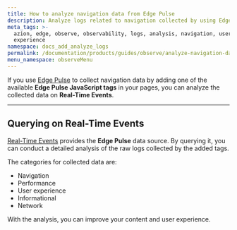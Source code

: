 ```yaml
---
title: How to analyze navigation data from Edge Pulse
description: Analyze logs related to navigation collected by using Edge Pulse.
meta_tags: >-
  azion, edge, observe, observability, logs, analysis, navigation, user
  experience
namespace: docs_add_analyze_logs
permalink: /documentation/products/guides/observe/analyze-navigation-data/
menu_namespace: observeMenu
---
```



<InterfaceNote />

If you use [Edge Pulse](/en/documentation/products/observe/edge-pulse/) to collect navigation data by adding one of the available **Edge Pulse JavaScript tags** in your pages, you can analyze the collected data on **Real-Time Events**.

<LinkButton link="/en/documentation/products/observe/edge-pulse/#edge-pulse-javascript-tag" label="go to javascript tag reference" severity="secondary" />

---

## Querying on Real-Time Events

[Real-Time Events](/en/documentation/products/observe/analyze-logs/) provides the **Edge Pulse** data source. By querying it, you can conduct a detailed analysis of the raw logs collected by the added tags.

The categories for collected data are:

- Navigation
- Performance
- User experience
- Informational
- Network

With the analysis, you can improve your content and user experience.

<LinkButton link="/en/documentation/products/observe/real-time-events/#edge-pulse" label="go to variables list" severity="secondary" />

<br /><br />


